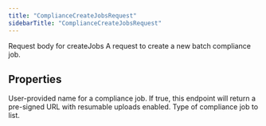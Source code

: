 ```yaml
---
title: "ComplianceCreateJobsRequest"
sidebarTitle: "ComplianceCreateJobsRequest"
---
```


Request body for createJobs
A request to create a new batch compliance job.

## Properties

<ResponseField name="name" type="`string`">
User-provided name for a compliance job.
</ResponseField>





<ResponseField name="resumable" type="`boolean`">
If true, this endpoint will return a pre-signed URL with resumable uploads enabled.
</ResponseField>





<ResponseField name="type" type="`string`">
Type of compliance job to list.
</ResponseField>



